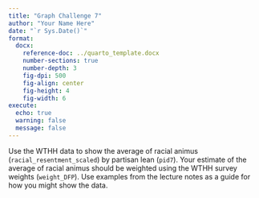 ```yaml
---
title: "Graph Challenge 7"
author: "Your Name Here"
date: "`r Sys.Date()`"
format: 
  docx:
    reference-doc: ../quarto_template.docx
    number-sections: true
    number-depth: 3
    fig-dpi: 500
    fig-align: center
    fig-height: 4
    fig-width: 6
execute: 
  echo: true
  warning: false
  message: false
---
```


Use the WTHH data to show the average of racial animus (`racial_resentment_scaled`) by partisan lean (`pid7`). Your estimate of the average of racial animus should be weighted using the WTHH survey weights (`weight_DFP`). Use examples from the lecture notes as a guide for how you might show the data.


